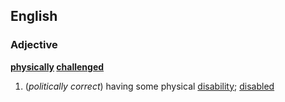 ==English==
===Adjective===
'''[[physically]] [[challenged]]'''
#(''politically correct'') having some physical [[disability]]; [[disabled]]